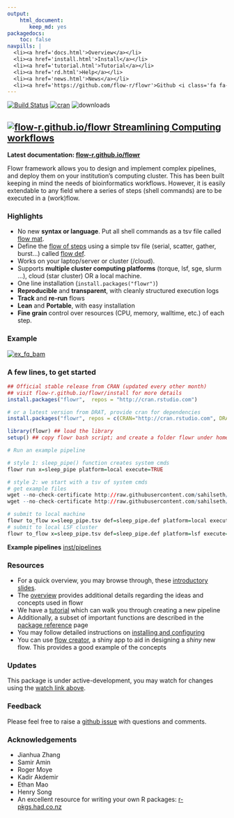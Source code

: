 ```yaml
---
output: 
    html_document: 
       keep_md: yes
packagedocs:
    toc: false
navpills: |
  <li><a href='docs.html'>Overview</a></li>
  <li><a href='install.html'>Install</a></li>
  <li><a href='tutorial.html'>Tutorial</a></li>
  <li><a href='rd.html'>Help</a></li>
  <li><a href='news.html'>News</a></li>
  <li><a href='https://github.com/flow-r/flowr'>Github <i class='fa fa-github'></i></a></li>
---
```


<!--brand: |-
  <a href="http://flow-r.github.io/flowr">
  <img src='https://raw.githubusercontent.com/sahilseth/flowr/devel/vignettes/files/logo.png' alt='flowr icon' width='40px' height='40px' style='margin-top: -10px;'>
  </a>
-->

  
<meta property="og:description" content="Easy, scalable big data pipelines using hpcc (high performance computing cluster)">
<meta property="og:title" content="flowr — Easy, scalable big data pipelines using hpcc">
<meta name="twitter:description" content="flowr - Easy, scalable big data pipelines using hpcc (high performance computing cluster)">
<meta name="twitter:title" content="flowr — Easy, scalable big data pipelines using hpcc (high performance computing cluster)">


[![Build Status](https://travis-ci.org/sahilseth/flowr.svg?branch=master)](https://travis-ci.org/sahilseth/flowr)
[![cran](http://www.r-pkg.org/badges/version/flowr)](https://cran.r-project.org/package=flowr)
<!--[![codecov.io](http://codecov.io/github/sahilseth/flowr/coverage.svg?branch=devel)](http://codecov.io/github/sahilseth/flowr?branch=devel)-->
![downloads](http://cranlogs.r-pkg.org/badges/grand-total/flowr)

<!--
![license](https://img.shields.io/badge/license-MIT-blue.svg)
-->


## [![flow-r.github.io/flowr](https://raw.githubusercontent.com/sahilseth/flowr/devel/vignettes/files/logo.png) Streamlining Computing workflows](http://flow-r.github.io/flowr)

**Latest documentation: [flow-r.github.io/flowr](http://flow-r.github.io/flowr)**



Flowr framework allows you to design and implement complex pipelines, and
deploy them on your institution's computing cluster. This has been built
keeping in mind the needs of bioinformatics workflows. However, it is
easily extendable to any field where a series of steps (shell commands)
are to be executed in a (work)flow.

### Highlights

- No new **syntax or language**. Put all shell commands as a tsv file called [flow mat](http://flow-r.github.io/flowr/overview.html#flow_matrix).
- Define the [flow of steps](http://flow-r.github.io/flowr/overview.html#relationships) using a simple tsv file (serial, scatter, gather, burst...) called [flow def](http://flow-r.github.io/flowr/overview.html#flow_definition).
- Works on your laptop/server or cluster (/cloud).
- Supports **multiple cluster computing platforms** (torque, lsf, sge, slurm ...), cloud (star cluster) OR a local machine.
- One line installation (`install.packages("flowr")`)
- **Reproducible** and **transparent**, with cleanly structured execution logs
- **Track** and **re-run** flows
- **Lean** and **Portable**, with easy installation
- **Fine grain** control over resources (CPU, memory, walltime, etc.) of each step.

### Example
[![ex_fq_bam](http://flow-r.github.io/flowr/files/ex_fq_bam.png)](https://github.com/flow-r/fastq_bam)

<!---
- Example: 
	- A typical case in next-generation sequencing involves processing of tens of
   [fastqs](http://en.wikipedia.org/wiki/FASTQ_format) for a sample,
   [mapping](http://en.wikipedia.org/wiki/Sequence_alignment) them to a reference genome.
	- Each step requires a range resources in terms of CPU, RAM etc.
	- Consider step 1 uses 10 cores for each file; with 50 files it would use 500 cores in total.
	- Next step uses one core for each file, 50 cores in total.
	- Say step C merges them, and uses only 1 core.
	- Some pipelines may reserve the maximum, example say 500 cores throught steps 1 to 3, 
	flowr would handle the **surge**, reserving 500, 50 or 1; when needed.
	- Now consider the run has 10 samples, all of them would be procesed in
	 parallel, spawning **thousands of cores**.
--->


### A few lines, to get started

``` r
## Official stable release from CRAN (updated every other month)
## visit flow-r.github.io/flowr/install for more details
install.packages("flowr",  repos = "http://cran.rstudio.com")

# or a latest version from DRAT, provide cran for dependencies
install.packages("flowr", repos = c(CRAN="http://cran.rstudio.com", DRAT="http://sahilseth.github.io/drat"))

library(flowr) ## load the library
setup() ## copy flowr bash script; and create a folder flowr under home.

# Run an example pipeline

# style 1: sleep_pipe() function creates system cmds
flowr run x=sleep_pipe platform=local execute=TRUE

# style 2: we start with a tsv of system cmds
# get example files
wget --no-check-certificate http://raw.githubusercontent.com/sahilseth/flowr/master/inst/pipelines/sleep_pipe.tsv
wget --no-check-certificate http://raw.githubusercontent.com/sahilseth/flowr/master/inst/pipelines/sleep_pipe.def

# submit to local machine
flowr to_flow x=sleep_pipe.tsv def=sleep_pipe.def platform=local execute=TRUE
# submit to local LSF cluster
flowr to_flow x=sleep_pipe.tsv def=sleep_pipe.def platform=lsf execute=TRUE
```

**Example pipelines** [inst/pipelines](https://github.com/flow-r/flowr/blob/devel/inst/pipelines)

### Resources
- For a quick overview, you may browse through,
 these [introductory slides](http://sahilseth.github.io/slides/flowrintro).
- The [overview](http://flow-r.github.io/flowr/overview.html) provides additional details regarding
the ideas and concepts used in flowr
- We have a [tutorial](http://flow-r.github.io/flowr/tutorial.html) which can walk you through creating a
new pipeline
- Additionally, a subset of important functions are described in the [package reference](http://flow-r.github.io/flowr/rd.html)
page
- You may follow detailed instructions on [installing and configuring](http://flow-r.github.io/flowr/install.html)
- You can use [flow creator](https://sseth.shinyapps.io/flow_creator), a shiny app to aid in
	designing a *shiny* new flow. This provides a good example of the concepts

### Updates
This package is under active-development, 
you may watch for changes using
the [watch link above](https://help.github.com/articles/watching-repositories/).

### Feedback
Please feel free to raise a [github issue](https://github.com/flow-r/flowr/issues) with questions and comments.

### Acknowledgements

-   Jianhua Zhang
-   Samir Amin
-   Roger Moye
-   Kadir Akdemir
-   Ethan Mao
-   Henry Song
-   An excellent resource for writing your own R packages:
    [r-pkgs.had.co.nz](r-pkgs.had.co.nz)

<!--why this license http://kbroman.org/pkg_primer/pages/licenses.html -->
<script src = "vignettes/files/googl.js"></script>

